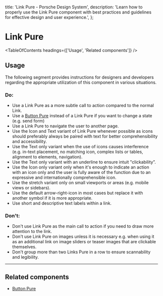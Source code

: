 
  title: 'Link Pure - Porsche Design System',
  description:
    'Learn how to properly use the Link Pure component with best practices and guidelines for effective design and user experience.',
};

# Link Pure <ComponentStatus tagName="p-link-pure"></ComponentStatus>

<TableOfContents headings={['Usage', 'Related components']} />

## Usage

The following segment provides instructions for designers and developers regarding the appropriate utilization of this
component in various situations.

### Do:

- Use a Link Pure as a more subtle call to action compared to the normal Link.
- Use a [Button Pure](/components/button-pure/) instead of a Link Pure if you want to change a state (e.g. send form)
- Use a Link Pure to navigate the user to another page.
- Use the Icon and Text variant of Link Pure whenever possible as icons should preferably always be paired with text for
  better comprehensibility and accessibility.
- Use the Text only variant when the use of icons causes interference (e.g. in-text placement, no matching icon, complex
  lists or tables, alignment to elements, navigation).
- Use the Text only variant with an underline to ensure intuit "clickability”.
- Use the Icon only variant only when it's enough to indicate an action with an icon only and the user is fully aware of
  the function due to an expressive and internationally comprehensible icon.
- Use the stretch variant only on small viewports or areas (e.g. mobile views or sidebars).
- Use the default arrow-right-icon in most cases but replace it with another symbol if it is more appropriate.
- Use short and descriptive text labels within a link.

### Don't:

- Don't use Link Pure as the main call to action if you need to draw more attention to the link.
- Don't use Link Pure on images unless it is necessary e.g. when using it as an additional link on image sliders or
  teaser images that are clickable themselves.
- Don't group more than two Links Pure in a row to ensure scannability and legibility.

---

## Related components

- [Button Pure](/components/button-pure/)
